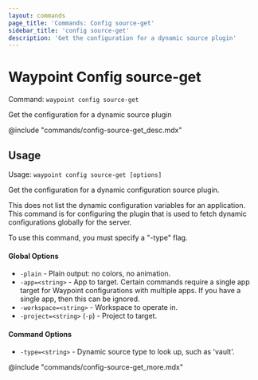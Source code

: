 ```yaml
---
layout: commands
page_title: 'Commands: Config source-get'
sidebar_title: 'config source-get'
description: 'Get the configuration for a dynamic source plugin'
---
```


# Waypoint Config source-get

Command: `waypoint config source-get`

Get the configuration for a dynamic source plugin

@include "commands/config-source-get_desc.mdx"

## Usage

Usage: `waypoint config source-get [options]`

Get the configuration for a dynamic configuration source plugin.

This does not list the dynamic configuration variables for an application.
This command is for configuring the plugin that is used to fetch dynamic
configurations globally for the server.

To use this command, you must specify a "-type" flag.

#### Global Options

- `-plain` - Plain output: no colors, no animation.
- `-app=<string>` - App to target. Certain commands require a single app target for Waypoint configurations with multiple apps. If you have a single app, then this can be ignored.
- `-workspace=<string>` - Workspace to operate in.
- `-project=<string>` (`-p`) - Project to target.

#### Command Options

- `-type=<string>` - Dynamic source type to look up, such as 'vault'.

@include "commands/config-source-get_more.mdx"
